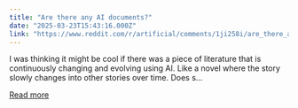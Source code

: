 ```yaml
---
title: "Are there any AI documents?"
date: "2025-03-23T15:43:16.000Z"
link: "https://www.reddit.com/r/artificial/comments/1ji258i/are_there_any_ai_documents/"
---
```


I was thinking it might be cool if there was a piece of literature that is continuously changing and evolving using AI. Like a novel where the story slowly changes into other stories over time. Does s...

[Read more](https://www.reddit.com/r/artificial/comments/1ji258i/are_there_any_ai_documents/)
